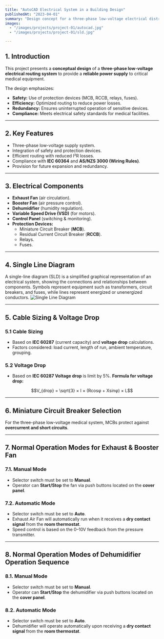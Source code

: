 ---
title: "AutoCAD Electrical System in a Building Design"
publishedAt: "2023-04-01"
summary: "Design concept for a three-phase low-voltage electrical distribution system to supply power to the medical equipment."
images:
  - "/images/projects/project-01/autocad.jpg"
  - "/images/projects/project-01/sld.jpg"

---

## 1. Introduction  
This project presents a **conceptual design** of a **three-phase low-voltage electrical routing system** to provide a **reliable power supply** to critical medical equipment.  

The design emphasizes:  
- **Safety:** Use of protection devices (MCB, RCCB, relays, fuses).  
- **Efficiency:** Optimized routing to reduce power losses.  
- **Redundancy:** Ensures uninterrupted operation of sensitive devices.  
- **Compliance:** Meets electrical safety standards for medical facilities.  

---

## 2. Key Features  
- Three-phase low-voltage supply system.  
- Integration of safety and protection devices.  
- Efficient routing with reduced I²R losses.  
- Compliance with **IEC 60364** and **AS/NZS 3000 (Wiring Rules)**.  
- Provision for future expansion and redundancy.  

---

## 3. Electrical Components  
- **Exhaust Fan** (air circulation).  
- **Booster Fan** (air pressure control).  
- **Dehumidifier** (humidity regulation).  
- **Variable Speed Drive (VSD)** (for motors).  
- **Control Panel** (switching & monitoring).  
- **Protection Devices:**  
  - Miniature Circuit Breaker (**MCB**).  
  - Residual Current Circuit Breaker (**RCCB**).  
  - Relays.  
  - Fuses.  

---

## 4. Single Line Diagram 

A single-line diagram (SLD) is a simplified graphical representation of an electrical system, showing the connections and relationships between components. Symbols represent equipment such as transformers, circuit breakers, and fuses, while lines represent energized or unenergized conductors.
![Single Line Diagram](/images/projects/project-01/sld.jpg)


---

## 5. Cable Sizing & Voltage Drop

### 5.1 Cable Sizing  
- Based on **IEC 60287** (current capacity) and **voltage drop** calculations.  
- Factors considered: load current, length of run, ambient temperature, grouping.  

### 5.2 Voltage Drop
- Based on **IEC 60287 Voltage drop** is limit by 5%.
**Formula for voltage drop:**  
```math
V_{drop} = \sqrt{3} × I × (Rcosφ + Xsinφ) × L
```
---

## 6. Miniature Circuit Breaker Selection

For the three-phase low-voltage medical system, MCBs protect against **overcurrent and short circuits**.  

---

## 7. Normal Operation Modes for Exhaust & Booster Fan

### 7.1. Manual Mode

- Selector switch must be set to **Manual**.
- Operator can **Start/Stop** the fan via push buttons located on the **cover panel**.

### 7.2. Automatic Mode

- Selector switch must be set to **Auto**.
- Exhaust Air Fan will automatically run when it receives a **dry contact signal** from the **room thermostat**.
- Speed control is based on the 0–10V feedback from the pressure transmitter.

---

## 8. Normal Operation Modes of Dehumidifier Operation Sequence  

### 8.1. Manual Mode

- Selector switch must be set to **Manual**.
- Operator can **Start/Stop** the dehumidifier via push buttons located on the **cover panel**.

### 8.2. Automatic Mode

- Selector switch must be set to **Auto**.
- Dehumidifier will operate automatically upon receiving a **dry contact signal** from the **room thermostat**.